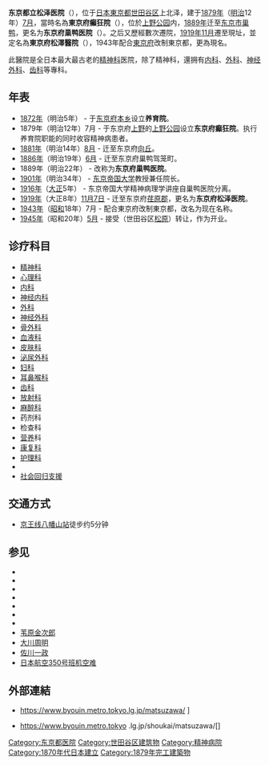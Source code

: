 {{Infobox hospital
| name        = 东京都立松泽医院
| name_en     = Tokyo Metropolitan Matsuzawa Hospital<br/>{{lang|ja|東京都立松沢病院}}
| admin       = [[东京都|东京都]]
| org/group   = [[东京都|东京都]]
| logo        = 
| logo_size   = 
| image       = Tokyo Metropolitan Matsuzawa Hospital 201902.jpg
| caption     = 本馆诊疗栋（[[2019年|2019年]][[2月|2月]]）
| country     = {{JPN}}
| address     = [[东京都|东京都]][[世田谷区|世田谷区]][[上北泽|上北泽]]2-1-1
| type        = 综合医院
| funding     = 公立
| affiliation = [[东京都|东京都]]
| feature     = [[精神科|精神科]]
| beds        = 1264床<br/>一般病床：90床<br/>精神科病床：1174
| founded     = [[1879年|1879年]]（[[明治|明治]]12年）[[7月|7月]]
| dean        = {{lang|ja|齋藤正彦}}
| website     = [http://www.byouin.metro.tokyo.jp/matsuzawa/{{lang|ja|東京都立松沢病院}}]
}}
{{coord|35|39|59|N|139|37|12|E|type:landmark|display=title}}
{{japanese|japanese=東京都立松沢病院|kana=とうきょうとりつまつざわびょういん|romaji=Tōkyōtoritsu Matsuzawa Byōin}}
'''东京都立松泽医院'''（{{jp|j=東京都立松沢病院|hg=とうきょうとりつまつざわびょういん|rm= Tōkyōtoritsu Matsuzawa Byōin}}），位于[[日本|日本]][[東京都|東京都]][[世田谷区|世田谷区]]上北泽，建于[[1879年|1879年]]（[[明治|明治]]12年）[[7月|7月]]，當時名為'''東京府癲狂院'''（{{jp|j=	東京府癲狂院|hg=とうきょうふてんきょういん|rm= Tōkyōfu Tenkyōin}}），位於[[上野公园|上野公园]]内，[[1889年|1889年]]迁至[[东京市|东京市]][[巢鸭|巢鸭]]，更名为'''东京府巢鸭医院'''（{{jp|j=東京府巣鴨病院|hg=とうきょうふすがもびょういん|rm= Tōkyōfu Sugamo Byōin}}）。之后又歷經數次遷院，[[1919年|1919年]][[11月|11月]]遷至現址，並定名為'''東京府松澤醫院'''（{{jp|j=東京府松澤病院|hg=とうきょうふまつざわびょういん|rm= Tōkyōfu Matsuzawa Byōin}}），1943年配合[[東京府|東京府]]改制東京都，更為現名。

此醫院是全日本最大最古老的[[精神科|精神科]]医院，除了精神科，還拥有[[内科学|内科]]、[[外科|外科]]、[[神经外科|神经外科]]、[[牙医学|齿科]]等專科。

==年表==
*[[1872年|1872年]]（明治5年） - 于[[东京府|东京府]][[本乡_(文京区)|本乡]]设立'''养育院'''。
*1879年（明治12年）7月 - 于东京府[[上野|上野]]的[[上野公园|上野公园]]设立'''东京府癫狂院'''。执行养育院职能的同时收容精神病患者。
*[[1881年|1881年]]（明治14年）[[8月|8月]] - 迁至东京府{{tsl|ja|本郷区|本乡区}}[[向丘_(文京区)|向丘]]。
*[[1886年|1886年]]（明治19年）[[6月|6月]] - 迁至东京府{{tsl|ja|小石川区}}巢鸭驾笼町。
*1889年（明治22年） - 改称为'''东京府巢鸭医院'''。
*[[1901年|1901年]]（明治34年） - [[东京大学|东京帝国大学]]教授{{tsl|ja|呉秀三|吴秀三}}兼任院长。
*[[1916年|1916年]]（[[大正|大正]]5年） - 东京帝国大学精神病理学讲座自巢鸭医院分离。
*[[1919年|1919年]]（大正8年）[[11月7日|11月7日]] - 迁至东京府[[荏原郡|荏原郡]]{{tsl|ja|松沢村 (東京府)|松泽村}}，更名为'''东京府松泽医院'''。
*[[1943年|1943年]]（[[昭和|昭和]]18年）7月 - 配合東京府改制東京都，改名为现在名称。
*[[1945年|1945年]]（昭和20年）[[5月|5月]] - 接受{{tsl|ja|青山脳病院|青山脑科医院}}（世田谷区[[松原_(世田谷区)|松原]]）转让，作为{{tsl|ja|東京都立梅ヶ丘病院|东京都立松泽医院梅丘分院}}开业。

==诊疗科目==
*[[精神科|精神科]]
*[[心理|心理科]]
*[[内科|内科]]
*[[神经内科|神经内科]]
*[[外科|外科]]
*[[神经外科|神经外科]]
*[[骨外科|骨外科]]
*[[血液学|血液科]]
*[[皮肤科|皮肤科]]
*[[泌尿外科|泌尿外科]]
*[[妇科|妇科]]
*[[耳鼻喉科|耳鼻喉科]]
*[[牙医学|齿科]]
*[[影像诊断学|放射科]]
*[[麻醉学|麻醉科]]
*药剂科
*检查科
*[[营养|营养]]科
*[[康复科|康复科]]
*[[护理学|护理科]]
*{{tsl|en|day care|日间照护}}
*[[更生|社会回归支援]]
==交通方式==
*[[京王线|京王线]][[八幡山站|八幡山站]]徒步约5分钟

==参见==
*{{tsl|ja|東京都立広尾病院|东京都立广尾医院}}
*{{tsl|ja|東京都立大塚病院|东京都立大塚医院}}
*{{tsl|ja|東京都立駒込病院|东京都立驹込医院}}
*{{tsl|ja|東京都立墨東病院|东京都立墨东医院}}
*{{tsl|ja|東京都立多摩総合医療センター|东京都立多摩综合医疗中心}}
*{{tsl|ja|東京都立神経病院|东京都立神经医院}}
*{{tsl|ja|東京都立小児総合医療センター|东京都立儿童综合医疗中心}}
*[[苇原金次郎|苇原金次郎]]
*[[大川周明|大川周明]]
*[[佐川一政|佐川一政]]
*[[日本航空350号班机空难|日本航空350号班机空难]]

== 外部連結 ==
*{{ja}}https://www.byouin.metro.tokyo.lg.jp/matsuzawa/ {{Wayback|url=https://www.byouin.metro.tokyo.lg.jp/matsuzawa/ |date=20200220052831 }}] 
*{{ja}}https://www.byouin.metro.tokyo {{Wayback|url=https://www.byouin.metro.tokyo.lg.jp/matsuzawa/ |date=20200220052831 }}.lg.jp/shoukai/matsuzawa/[{{lang|ja|東京都病院経営本部 都立病院の紹介}}] {{Wayback|url=https://www.byouin.metro.tokyo.lg.jp/shoukai/matsuzawa/ |date=20200220052830 }}

[[Category:东京都医院|Category:东京都医院]]
[[Category:世田谷区建筑物|Category:世田谷区建筑物]]
[[Category:精神病院|Category:精神病院]]
[[Category:1870年代日本建立|Category:1870年代日本建立]]
[[Category:1879年完工建築物|Category:1879年完工建築物]]